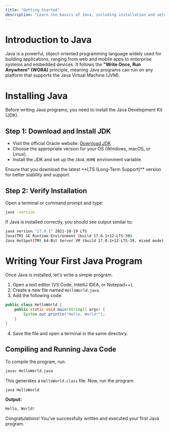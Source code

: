 ```yaml
---
title: "Getting Started"
description: "Learn the basics of Java, including installation and setup."
---
```



# Introduction to Java

Java is a powerful, object-oriented programming language widely used for building applications, ranging from web and mobile apps to enterprise systems and embedded devices. It follows the **"Write Once, Run Anywhere" (WORA)** principle, meaning Java programs can run on any platform that supports the Java Virtual Machine (JVM).

# Installing Java

Before writing Java programs, you need to install the Java Development Kit (JDK).

## Step 1: Download and Install JDK

- Visit the official Oracle website: [Download JDK](https://www.oracle.com/java/technologies/javase-downloads.html)
- Choose the appropriate version for your OS (Windows, macOS, or Linux).
- Install the JDK and set up the `JAVA_HOME` environment variable.

<Callout>
Ensure that you download the latest **LTS (Long-Term Support)** version for better stability and support.
</Callout>

## Step 2: Verify Installation

Open a terminal or command prompt and type:

```sh
java -version
```

If Java is installed correctly, you should see output similar to:

```sh
java version "17.0.1" 2021-10-19 LTS
Java(TM) SE Runtime Environment (build 17.0.1+12-LTS-39)
Java HotSpot(TM) 64-Bit Server VM (build 17.0.1+12-LTS-39, mixed mode)
```

# Writing Your First Java Program

Once Java is installed, let's write a simple program.

1. Open a text editor (VS Code, IntelliJ IDEA, or Notepad++).
2. Create a new file named `HelloWorld.java`.
3. Add the following code:

```java
public class HelloWorld {
    public static void main(String[] args) {
        System.out.println("Hello, World!");
    }
}
```

4. Save the file and open a terminal in the same directory.

## Compiling and Running Java Code

To compile the program, run:

```sh
javac HelloWorld.java
```

This generates a `HelloWorld.class` file. Now, run the program:

```sh
java HelloWorld
```

**Output:**

```sh
Hello, World!
```

Congratulations! You've successfully written and executed your first Java program.

